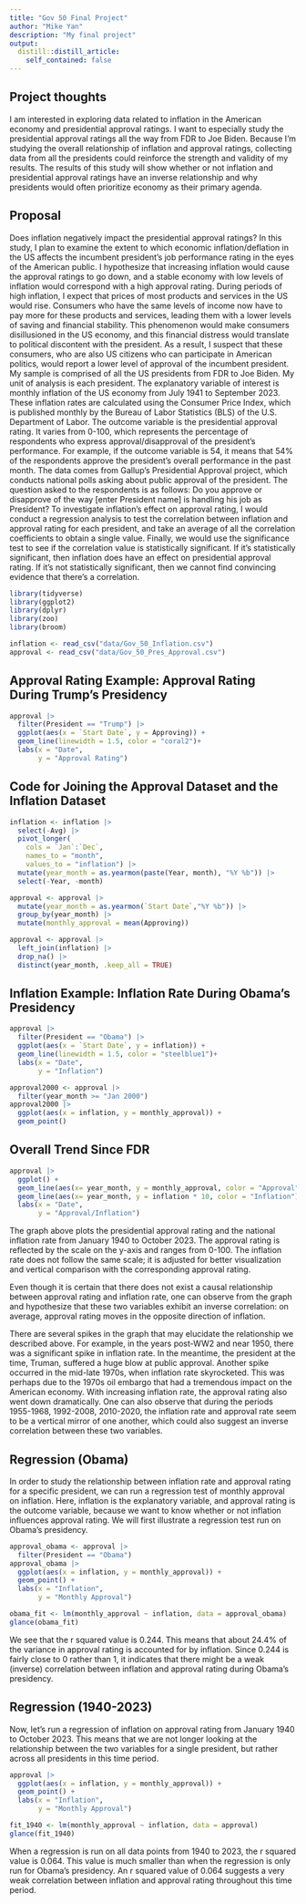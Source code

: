 ```yaml
---
title: "Gov 50 Final Project"
author: "Mike Yan"
description: "My final project"
output:
  distill::distill_article:
    self_contained: false
---
```




## Project thoughts

I am interested in exploring data related to inflation in the American economy and presidential approval ratings. I want to especially study the presidential approval ratings all the way from FDR to Joe Biden. Because I'm studying the overall relationship of inflation and approval ratings, collecting data from all the presidents  could reinforce the strength and validity of my results. The results of this study will show whether or not inflation and presidential approval ratings have an inverse relationship and why presidents would often prioritize economy as their primary agenda.

## Proposal

Does inflation negatively impact the presidential approval ratings? In this study, I plan to examine the extent to which economic inflation/deflation in the US affects the incumbent president's job performance rating in the eyes of the American public. I hypothesize that increasing inflation would cause the approval ratings to go down, and a stable economy with low levels of inflation would correspond with a high approval rating. During periods of high inflation, I expect that prices of most products and services in the US would rise. Consumers who have the same levels of income now have to pay more for these products and services, leading them with a lower levels of saving and financial stability. This phenomenon would make consumers disillusioned in the US economy, and this financial distress would translate to political discontent with the president. As a result, I suspect that these consumers, who are also US citizens who can participate in American politics, would report a lower level of approval of the incumbent president. My sample is comprised of all the US presidents from FDR to Joe Biden. My unit of analysis is each president. The explanatory variable of interest is monthly inflation of the US economy from July 1941 to September 2023. These inflation rates are calculated using the Consumer Price Index, which is published monthly by the Bureau of Labor Statistics (BLS) of the U.S. Department of Labor. The outcome variable is the presidential approval rating. It varies from 0-100, which represents the percentage of respondents who express approval/disapproval of the president's performance. For example, if the outcome variable is 54, it means that 54% of the respondents approve the president's overall performance in the past month. The data comes from Gallup's Presidential Approval project, which conducts national polls asking about public approval of the president. The question asked to the respondents is as follows: Do you approve or disapprove of the way [enter President name] is handling his job as President? To investigate inflation's effect on approval rating, I would conduct a regression analysis to test the correlation between inflation and approval rating for each president, and take an average of all the correlation coefficients to obtain a single value. Finally, we would use the significance test to see if the correlation value is statistically significant. If it's statistically significant, then inflation does have an effect on presidential approval rating. If it's not statistically significant, then we cannot find convincing evidence that there's a correlation.

```r
library(tidyverse)
library(ggplot2)
library(dplyr)
library(zoo)
library(broom)
```

```r
inflation <- read_csv("data/Gov_50_Inflation.csv")
approval <- read_csv("data/Gov_50_Pres_Approval.csv")
```
## Approval Rating Example: Approval Rating During Trump's Presidency
```r
approval |>
  filter(President == "Trump") |>
  ggplot(aes(x = `Start Date`, y = Approving)) +
  geom_line(linewidth = 1.5, color = "coral2")+
  labs(x = "Date",
       y = "Approval Rating")
```



## Code for Joining the Approval Dataset and the Inflation Dataset
```r
inflation <- inflation |>
  select(-Avg) |>
  pivot_longer(
    cols = `Jan`:`Dec`,
    names_to = "month",
    values_to = "inflation") |>
  mutate(year_month = as.yearmon(paste(Year, month), "%Y %b")) |>
  select(-Year, -month)
``` 

```r
approval <- approval |>
  mutate(year_month = as.yearmon(`Start Date`,"%Y %b")) |>
  group_by(year_month) |>
  mutate(monthly_approval = mean(Approving))
```

```r
approval <- approval |>
  left_join(inflation) |>
  drop_na() |>
  distinct(year_month, .keep_all = TRUE)
```
## Inflation Example: Inflation Rate During Obama's Presidency
```r
approval |>
  filter(President == "Obama") |>
  ggplot(aes(x = `Start Date`, y = inflation)) +
  geom_line(linewidth = 1.5, color = "steelblue1")+
  labs(x = "Date",
       y = "Inflation")
```

```r
approval2000 <- approval |>
  filter(year_month >= "Jan 2000")
approval2000 |>
  ggplot(aes(x = inflation, y = monthly_approval)) +
  geom_point()
```
## Overall Trend Since FDR
```r
approval |>
  ggplot() +
  geom_line(aes(x= year_month, y = monthly_approval, color = "Approval")) +
  geom_line(aes(x= year_month, y = inflation * 10, color = "Inflation")) +
  labs(x = "Date",
       y = "Approval/Inflation")
```
The graph above plots the presidential approval rating and the national inflation rate from January 1940 to October 2023. The approval rating is reflected by the scale on the y-axis and ranges from 0-100. The inflation rate does not follow the same scale; it is adjusted for better visualization and vertical comparison with the corresponding approval rating.

Even though it is certain that there does not exist a causal relationship between approval rating and inflation rate, one can observe from the graph and hypothesize that these two variables exhibit an inverse correlation: on average, approval rating moves in the opposite direction of inflation.

There are several spikes in the graph that may elucidate the relationship we described above. For example, in the years post-WW2 and near 1950, there was a significant spike in inflation rate. In the meantime, the president at the time, Truman, suffered a huge blow at public approval. Another spike occurred in the mid-late 1970s, when inflation rate skyrocketed. This was perhaps due to the 1970s oil embargo that had a tremendous impact on the American economy. With increasing inflation rate, the approval rating also went down dramatically. One can also observe that during the periods 1955-1968, 1992-2008, 2010-2020, the inflation rate and approval rate seem to be a vertical mirror of one another, which could also suggest an inverse correlation between these two variables.


## Regression (Obama)
In order to study the relationship between inflation rate and approval rating for a specific president, we can run a regression test of monthly approval on inflation. Here, inflation is the explanatory variable, and approval rating is the outcome variable, because we want to know whether or not inflation influences approval rating.
We will first illustrate a regression test run on Obama's presidency.

```r
approval_obama <- approval |>
  filter(President == "Obama")
approval_obama |>
  ggplot(aes(x = inflation, y = monthly_approval)) +
  geom_point() +
  labs(x = "Inflation",
       y = "Monthly Approval")
```

```r
obama_fit <- lm(monthly_approval ~ inflation, data = approval_obama)
glance(obama_fit)
```
We see that the r squared value is 0.244. This means that about 24.4% of the variance in approval rating is accounted for by inflation. Since 0.244 is fairly close to 0 rather than 1, it indicates that there might be a weak (inverse) correlation between inflation and approval rating during Obama's presidency.

## Regression (1940-2023)
Now, let's run a regression of inflation on approval rating from January 1940 to October 2023. This means that we are not longer looking at the relationship between the two variables for a single president, but rather across all presidents in this time period.


```r
approval |>
  ggplot(aes(x = inflation, y = monthly_approval)) +
  geom_point() +
  labs(x = "Inflation",
       y = "Monthly Approval")
```

```r
fit_1940 <- lm(monthly_approval ~ inflation, data = approval)
glance(fit_1940)
```
When a regression is run on all data points from 1940 to 2023, the r squared value is 0.064. This value is much smaller than when the regression is only run for Obama's presidency. An r squared value of 0.064 suggests a very weak correlation between inflation and approval rating throughout this time period.









